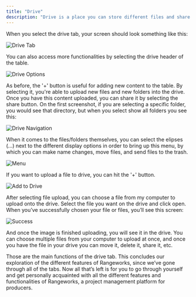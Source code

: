 ```yaml
---
title: "Drive"
description: "Drive is a place you can store different files and share them with others"
---
```


When you select the drive tab, your screen should look something like this:

![Drive Tab](/images/drive/drive-tab.png)

You can also access more functionalities by selecting the drive header of the table.

![Drive Options](/images/drive/drive-options.png)

As before, the '+' button is useful for adding new content to the table. By selecting it, you're able to upload new files and new folders into the drive. Once you have this content uploaded, you can share it by selecting the share button. On the first screenshot, if you are selecting a specific folder, you would see that directory, but when you select show all folders you see this:

![Drive Navigation](/images/drive/navigation.png)

When it comes to the files/folders themselves, you can select the elipses (…) next to the different display options in order to bring up this menu, by which you can make name changes, move files, and send files to the trash.

![Menu](/images/drive/menu.png)

If you want to upload a file to drive, you can hit the '+' button.

![Add to Drive](/images/drive/add-to-drive.png)

After selecting file upload, you can choose a file from my computer to upload onto the drive. Select the file you want on the drive and click open. When you’ve successfully chosen your file or files, you’ll see this screen:

![Success](/images/drive/success.png)

And once the image is finished uploading, you will see it in the drive. You can choose multiple files from your computer to upload at once, and once you have the file in your drive you can move it, delete it, share it, etc.

Those are the main functions of the drive tab. This concludes our exploration of the different features of Rangeworks, since we’ve gone through all of the tabs. Now all that’s left is for you to go through yourself and get personally acquainted with all the different features and functionalities of Rangeworks, a project management platform for producers.
